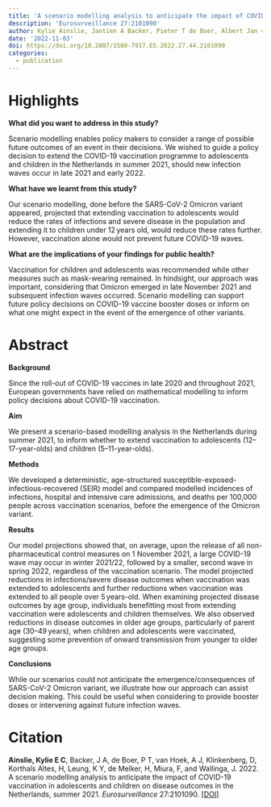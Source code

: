 ```yaml
---
title: 'A scenario modelling analysis to anticipate the impact of COVID-19 vaccination in adolescents and children on disease outcomes in the Netherlands, summer 2021'
description: 'Eurosurveillance 27:2101090'
author: Kylie Ainslie, Jantien A Backer, Pieter T de Boer, Albert Jan van Hoek, Don Klinkenberg, Hester Korthals Altes, Ka Yin Leung, Hester de Melker, Fuminari Miura, and Jacco Wallinga
date: '2022-11-03'
doi: https://doi.org/10.2807/1560-7917.ES.2022.27.44.2101090
categories: 
  - publication
---
```


# Highlights

**What did you want to address in this study?**

Scenario modelling enables policy makers to consider a range of possible future outcomes of an event in their decisions. We wished to guide a policy decision to extend the COVID-19 vaccination programme to adolescents and children in the Netherlands in summer 2021, should new infection waves occur in late 2021 and early 2022.

**What have we learnt from this study?**

Our scenario modelling, done before the SARS-CoV-2 Omicron variant appeared, projected that extending vaccination to adolescents would reduce the rates of infections and severe disease in the population and extending it to children under 12 years old, would reduce these rates further. However, vaccination alone would not prevent future COVID-19 waves.

**What are the implications of your findings for public health?**

Vaccination for children and adolescents was recommended while other measures such as mask-wearing remained. In hindsight, our approach was important, considering that Omicron emerged in late November 2021 and subsequent infection waves occurred. Scenario modelling can support future policy decisions on COVID-19 vaccine booster doses or inform on what one might expect in the event of the emergence of other variants.

# Abstract

**Background**

Since the roll-out of COVID-19 vaccines in late 2020 and throughout 2021, European governments have relied on mathematical modelling to inform policy decisions about COVID-19 vaccination.

**Aim**

We present a scenario-based modelling analysis in the Netherlands during summer 2021, to inform whether to extend vaccination to adolescents (12--17-year-olds) and children (5--11-year-olds).

**Methods**

We developed a deterministic, age-structured susceptible-exposed-infectious-recovered (SEIR) model and compared modelled incidences of infections, hospital and intensive care admissions, and deaths per 100,000 people across vaccination scenarios, before the emergence of the Omicron variant.

**Results**

Our model projections showed that, on average, upon the release of all non-pharmaceutical control measures on 1 November 2021, a large COVID-19 wave may occur in winter 2021/22, followed by a smaller, second wave in spring 2022, regardless of the vaccination scenario. The model projected reductions in infections/severe disease outcomes when vaccination was extended to adolescents and further reductions when vaccination was extended to all people over 5 years-old. When examining projected disease outcomes by age group, individuals benefitting most from extending vaccination were adolescents and children themselves. We also observed reductions in disease outcomes in older age groups, particularly of parent age (30--49 years), when children and adolescents were vaccinated, suggesting some prevention of onward transmission from younger to older age groups.

**Conclusions**

While our scenarios could not anticipate the emergence/consequences of SARS-CoV-2 Omicron variant, we illustrate how our approach can assist decision making. This could be useful when considering to provide booster doses or intervening against future infection waves.

# Citation

**Ainslie, Kylie E C**, Backer, J A, de Boer, P T, van Hoek, A J, Klinkenberg, D, Korthals Altes, H, Leung, K Y, de Melker, H, Miura, F, and Wallinga, J. 2022. A scenario modelling analysis to anticipate the impact of COVID-19 vaccination in adolescents and children on disease outcomes in the Netherlands, summer 2021. *Eurosurveillance* 27:2101090. [\[DOI\]](https://doi.org/10.2807/1560-7917.ES.2022.27.44.2101090)
